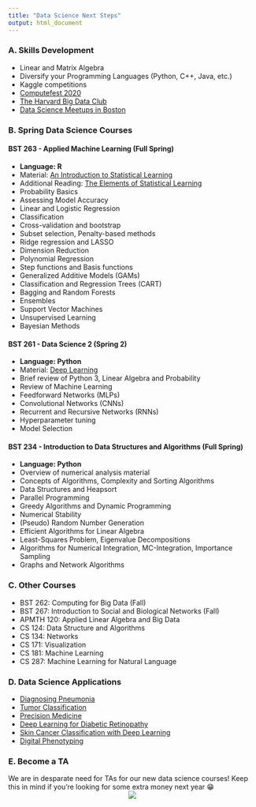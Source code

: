 ```yaml
---
title: "Data Science Next Steps"
output: html_document
---
```



### A. Skills Development
* Linear and Matrix Algebra
* Diversify your Programming Languages (Python, C++, Java, etc.)
* Kaggle competitions
* [Computefest 2020](https://computefest.seas.harvard.edu/)
* [The Harvard Big Data Club](https://harvardbigdata.com/people)
* [Data Science Meetups in Boston](https://www.meetup.com/topics/data-science/us/ma/boston/?_cookie-check=nhT68rU50hwPaQWQ)


### B. Spring Data Science Courses

#### BST 263 - Applied Machine Learning (Full Spring)
* **Language: R**
* Material: [An Introduction to Statistical Learning](http://faculty.marshall.usc.edu/gareth-james/ISL/)
* Additional Reading: [The Elements of Statistical Learning](https://web.stanford.edu/~hastie/Papers/ESLII.pdf)
* Probability Basics
* Assessing Model Accuracy
* Linear and Logistic Regression
* Classification
* Cross-validation and bootstrap
* Subset selection, Penalty-based methods
* Ridge regression and LASSO
* Dimension Reduction
* Polynomial Regression
* Step functions and Basis functions
* Generalized Additive Models (GAMs)
* Classification and Regression Trees (CART)
* Bagging and Random Forests
* Ensembles
* Support Vector Machines
* Unsupervised Learning
* Bayesian Methods


#### BST 261 - Data Science 2 (Spring 2)
* **Language: Python**
* Material: [Deep Learning](http://www.deeplearningbook.org/)
* Brief review of Python 3, Linear Algebra and Probability
* Review of Machine Learning
* Feedforward Networks (MLPs)
* Convolutional Networks (CNNs)
* Recurrent and Recursive Networks (RNNs)
* Hyperparameter tuning
* Model Selection
  

#### BST 234 - Introduction to Data Structures and Algorithms (Full Spring)
* **Language: Python**
* Overview of numerical analysis material
* Concepts of Algorithms, Complexity and Sorting Algorithms
* Data Structures and Heapsort
* Parallel Programming
* Greedy Algorithms and Dynamic Programming
* Numerical Stability
* (Pseudo) Random Number Generation
* Efficient Algorithms for Linear Algebra
* Least-Squares Problem, Eigenvalue Decompositions
* Algorithms for Numerical Integration, MC-Integration, Importance Sampling
* Graphs and Network Algorithms

### C. Other Courses

* BST 262: Computing for Big Data (Fall)
* BST 267: Introduction to Social and Biological Networks (Fall)
* APMTH 120: Applied Linear Algebra and Big Data
* CS 124: Data Structure and Algorithms
* CS 134: Networks
* CS 171: Visualization
* CS 181: Machine Learning
* CS 287: Machine Learning for Natural Language


### D. Data Science Applications
* [Diagnosing Pneumonia](https://news.stanford.edu/2017/11/15/algorithm-outperforms-radiologists-diagnosing-pneumonia/)
* [Tumor Classification](https://www.sciencebuddies.org/blog/artificial-intelligence-and-cancer-diagnosis-meet-the-2012-google-science-fair-winner)
* [Precision Medicine](https://www.forbes.com/sites/oreillymedia/2012/08/20/data-science-and-the-health-care-revolution/#33d787f129f7)
* [Deep Learning for Diabetic Retinopathy](https://www.sciencedirect.com/science/article/pii/S1877050916311929)
* [Skin Cancer Classification with Deep Learning](https://cs.stanford.edu/people/esteva/nature/)
* [Digital Phenotyping](https://www.hsph.harvard.edu/onnela-lab/)

### E. Become a TA
We are in desparate need for TAs for our new data science courses! Keep this in mind if you're looking for some extra money next year 😁
<center><img src="./teaching_computers.png"></center>
